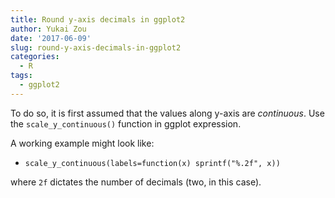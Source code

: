 ```yaml
---
title: Round y-axis decimals in ggplot2
author: Yukai Zou
date: '2017-06-09'
slug: round-y-axis-decimals-in-ggplot2
categories:
  - R
tags:
  - ggplot2
---
```


To do so, it is first assumed that the values along y-axis are _continuous_. Use the `scale_y_continuous()` function in ggplot expression.

A working example might look like:

- `scale_y_continuous(labels=function(x) sprintf("%.2f", x))`

where `2f` dictates the number of decimals (two, in this case).